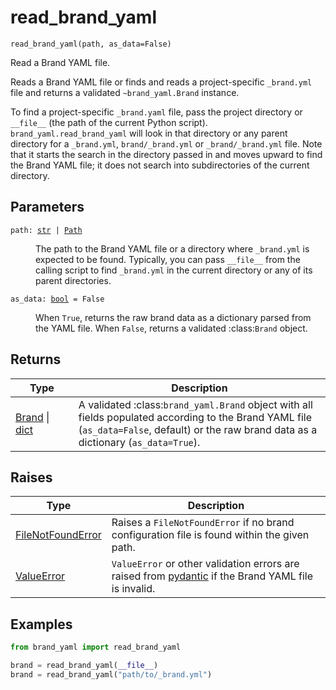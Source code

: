 # read_brand_yaml { #brand_yaml.read_brand_yaml }

`read_brand_yaml(path, as_data=False)`

Read a Brand YAML file.

Reads a Brand YAML file or finds and reads a project-specific `_brand.yml`
file and returns a validated `~brand_yaml.Brand` instance.

To find a project-specific `_brand.yaml` file, pass the project directory or
`__file__` (the path of the current Python script).
`brand_yaml.read_brand_yaml` will look in that directory or any parent
directory for a `_brand.yml`, `brand/_brand.yml` or `_brand/_brand.yml`
file. Note that it starts the search in the directory passed in and moves
upward to find the Brand YAML file; it does not search into subdirectories
of the current directory.

## Parameters

<code><span class="parameter-name">path</span><span class="parameter-annotation-sep">:</span> <span class="parameter-annotation">[str](`str`) \| [Path](`pathlib.Path`)</span></code>

:   The path to the Brand YAML file or a directory where `_brand.yml` is
    expected to be found. Typically, you can pass `__file__` from the
    calling script to find `_brand.yml` in the current directory or any of
    its parent directories.

<code><span class="parameter-name">as_data</span><span class="parameter-annotation-sep">:</span> <span class="parameter-annotation">[bool](`bool`)</span> <span class="parameter-default-sep">=</span> <span class="parameter-default">False</span></code>

:   When `True`, returns the raw brand data as a dictionary parsed from the
    YAML file. When `False`, returns a validated :class:`Brand` object.

## Returns

| Type                                          | Description                                                                                                                                                                                |
|-----------------------------------------------|--------------------------------------------------------------------------------------------------------------------------------------------------------------------------------------------|
| [Brand](`brand_yaml.Brand`) \| [dict](`dict`) | A validated :class:`brand_yaml.Brand` object with all fields populated according to the Brand YAML file (`as_data=False`, default) or the raw brand data as a dictionary (`as_data=True`). |

## Raises

| Type                                     | Description                                                                                                                              |
|------------------------------------------|------------------------------------------------------------------------------------------------------------------------------------------|
| [FileNotFoundError](`FileNotFoundError`) | Raises a `FileNotFoundError` if no brand configuration file is found within the given path.                                              |
| [ValueError](`ValueError`)               | `ValueError` or other validation errors are raised from [pydantic](https://docs.pydantic.dev/latest/) if the Brand YAML file is invalid. |

## Examples

```python
from brand_yaml import read_brand_yaml

brand = read_brand_yaml(__file__)
brand = read_brand_yaml("path/to/_brand.yml")
```